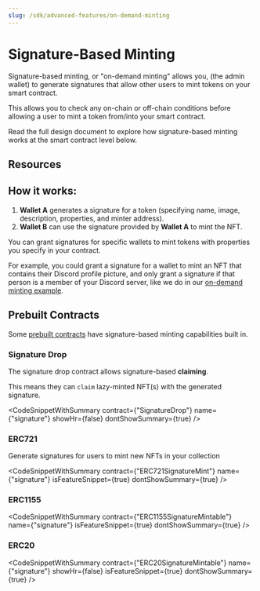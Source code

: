 ```yaml
---
slug: /sdk/advanced-features/on-demand-minting
---
```



# Signature-Based Minting

<div className="heroGrid">
  <div>
    <p>
      Signature-based minting, or "on-demand minting" allows you, (the admin
      wallet) to generate signatures that allow other users to mint tokens on
      your smart contract.
    </p>
    <p>
      This allows you to check any on-chain or off-chain conditions before
      allowing a user to mint a token from/into your smart contract.
    </p>
  </div>
  <div className="heroGridImageContainer">
    <YoutubeEmbed link={"https://www.youtube.com/embed/VEo6gIL07eM"} />
  </div>
</div>

Read the full design document to explore how signature-based minting works at the smart contract level below.

<div className="row" style={{ marginBottom: 24 }}>
  <div className="col col--12" style={{ marginTop: 8 }}>
    <QuickstartCard
      name="Signature Minting - Design Document"
      link="/contracts/design/SignatureMint"
      image="/assets/icons/general.png"
    />
  </div>
</div>

## Resources

<div className="row" style={{ marginBottom: 24 }}>
  <div className="col col--12" style={{ padding: 8 }}>
    <QuickstartCard
      name="Video: What is Signature-Based NFT Minting?"
      link="https://www.youtube.com/watch?v=VEo6gIL07eM"
      image="/assets/icons/education.png"
    />
  </div>
  <div className="col col--6" style={{ padding: 8 }}>
    <QuickstartCard
      name="Video: Allow users who own an NFT from another collection to claim for free"
      link="https://www.youtube.com/watch?v=2ITg70MPFJ8"
      image="/assets/icons/education.png"
    />
  </div>
  <div className="col col--6" style={{ padding: 8 }}>
    <QuickstartCard
      name="Guide: Allow users who meet off-chain conditions to mint an NFT"
      link="https://blog.thirdweb.com/guides/allow-github-contributors-to-mint-an-nft/"
      image="/assets/icons/education.png"
    />
  </div>
</div>

## How it works:

1. **Wallet A** generates a signature for a token (specifying name, image, description, properties, and minter address).
2. **Wallet B** can use the signature provided by **Wallet A** to mint the NFT.

You can grant signatures for specific wallets to mint tokens with properties you specify in your contract.

For example, you could grant a signature for a wallet to mint an NFT that contains their Discord profile picture,
and only grant a signature if that person is a member of your Discord server,
like we do in our [on-demand minting example](https://github.com/thirdweb-example/community-rewards).

## Prebuilt Contracts

Some [prebuilt contracts](/pre-built-contracts) have signature-based minting capabilities built in.

### Signature Drop

The signature drop contract allows signature-based **claiming**.

This means they can `claim` lazy-minted NFT(s) with the generated signature.

<div className="row" style={{ marginBottom: 24 }}>
  <div className="col col--6" style={{ padding: 8 }}>
    <QuickstartCard
      name="Video: Implement Signature-based minting with the Signature Drop contract"
      link="https://www.youtube.com/watch?v=2ITg70MPFJ8"
      image="/assets/icons/education.png"
    />
  </div>
  <div className="col col--6" style={{ padding: 8 }}>
    <QuickstartCard
      name="Guide: Allow users who own an NFT from another collection to claim for free"
      link="https://blog.thirdweb.com/guides/signature-drop/"
      image="/assets/icons/education.png"
    />
  </div>
</div>

<CodeSnippetWithSummary
  contract={"SignatureDrop"}
  name={"signature"}
  showHr={false}
  dontShowSummary={true}
/>

### ERC721

Generate signatures for users to mint new NFTs in your collection

<div className="row" style={{ marginBottom: 24 }}>
  <div className="col col--6" style={{ padding: 8 }}>
    <QuickstartCard
      name="Guide: Create A Community Made NFT Collection"
      link="https://www.youtube.com/watch?v=2ITg70MPFJ8"
      image="/assets/icons/education.png"
    />
  </div>
  <div className="col col--6" style={{ padding: 8 }}>
    <QuickstartCard
      name="Guide: Allow Users to Pick Which NFT They Want to Mint"
      link="https://blog.thirdweb.com/guides/mint-specific-nft/"
      image="/assets/icons/education.png"
    />
  </div>
</div>

<CodeSnippetWithSummary
  contract={"ERC721SignatureMint"}
  name={"signature"}
  isFeatureSnippet={true}
  dontShowSummary={true}
/>

### ERC1155

<CodeSnippetWithSummary
  contract={"ERC1155SignatureMintable"}
  name={"signature"}
  isFeatureSnippet={true}
  dontShowSummary={true}
/>

### ERC20

<CodeSnippetWithSummary
  contract={"ERC20SignatureMintable"}
  name={"signature"}
  showHr={false}
  isFeatureSnippet={true}
  dontShowSummary={true}
/>
